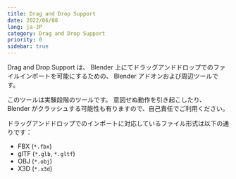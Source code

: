 ```yaml
---
title: Drag and Drop Support
date: 2022/06/08
lang: ja-JP
category: Drag and Drop Support
priority: 0
sidebar: true
---
```


Drag and Drop Support は、 Blender 上にてドラッグアンドドロップでのファイルインポートを可能にするための、 Blender アドオンおよび周辺ツールです。

<Alert title="注意" type="warning">
  このツールは実験段階のツールです。 意図せぬ動作を引き起こしたり、 Blender
  がクラッシュする可能性も有りますので、自己責任でご利用ください。
</Alert>

ドラッグアンドドロップでのインポートに対応しているファイル形式は以下の通りです：

- FBX (`*.fbx`)
- glTF (`*.glb`, `*.gltf`)
- OBJ (`*.obj`)
- X3D (`*.x3d`)
